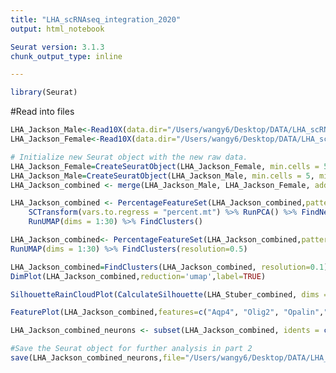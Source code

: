 ```yaml
---
title: "LHA_scRNAseq_integration_2020"
output: html_notebook

Seurat version: 3.1.3
chunk_output_type: inline

---
```

```r
library(Seurat)
```
 

#Read into files
```r
LHA_Jackson_Male<-Read10X(data.dir="/Users/wangy6/Desktop/DATA/LHA_scRNAseq/Jackson_scRNAseq/male/")
LHA_Jackson_Female<-Read10X(data.dir="/Users/wangy6/Desktop/DATA/LHA_scRNAseq/Jackson_scRNAseq/female/")

```

```r
# Initialize new Seurat object with the new raw data.
LHA_Jackson_Female=CreateSeuratObject(LHA_Jackson_Female, min.cells = 5, min.features = 2)
LHA_Jackson_Male=CreateSeuratObject(LHA_Jackson_Male, min.cells = 5, min.features = 2)
LHA_Jackson_combined <- merge(LHA_Jackson_Male, LHA_Jackson_Female, add.cell.ids =c( "Male","Female"), project = "LHA_10X")

```

```r
LHA_Jackson_combined <- PercentageFeatureSet(LHA_Jackson_combined,pattern = "^MT-", col.name = "percent.mt") %>% 
    SCTransform(vars.to.regress = "percent.mt") %>% RunPCA() %>% FindNeighbors(dims = 1:30) %>% 
    RunUMAP(dims = 1:30) %>% FindClusters()
```

```r
LHA_Jackson_combined<- PercentageFeatureSet(LHA_Jackson_combined,pattern = "^MT-", col.name = "percent.mt") %>% NormalizeData() %>% FindVariableFeatures(selection.method = "vst", nfeatures = 2000) %>% ScaleData(vars.to.regress = "percent.mt") %>% RunPCA() %>% FindNeighbors(dims = 1:30) %>% 
RunUMAP(dims = 1:30) %>% FindClusters(resolution=0.5)
```

```r
LHA_Jackson_combined=FindClusters(LHA_Jackson_combined, resolution=0.1)
DimPlot(LHA_Jackson_combined,reduction='umap',label=TRUE)
```
```r
SilhouetteRainCloudPlot(CalculateSilhouette(LHA_Stuber_combined, dims = 1:30))
```

```r
FeaturePlot(LHA_Jackson_combined,features=c("Aqp4", "Olig2", "Opalin","Pdgfra","Ctss","Flt1","Map1b","Snap25", "Syp","Tubb3", "Slc17a6",'Slc32a1'), cols=c("lightgray","blue"),ncol=3)
```

```r
LHA_Jackson_combined_neurons <- subset(LHA_Jackson_combined, idents = c("0","1","6","7"))
```

```r
#Save the Seurat object for further analysis in part 2
save(LHA_Jackson_combined_neurons,file="/Users/wangy6/Desktop/DATA/LHA_scRNAseq/2020_reanalysis/lha_jackson_neuron_2020Nov.Robj")
```